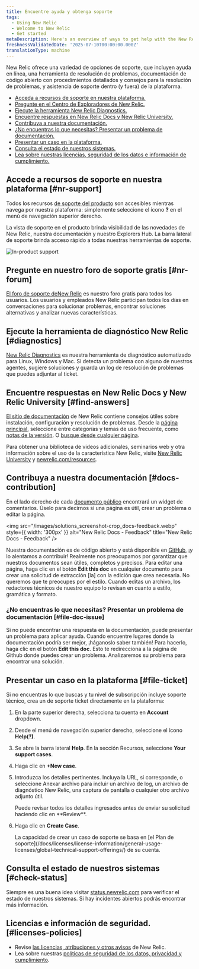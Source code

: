 ```yaml
---
title: Encuentre ayuda y obtenga soporte
tags:
  - Using New Relic
  - Welcome to New Relic
  - Get started
metaDescription: Here's an overview of ways to get help with the New Relic platform.
freshnessValidatedDate: '2025-07-10T00:00:00.000Z'
translationType: machine
---
```


New Relic ofrece una variedad de opciones de soporte, que incluyen ayuda en línea, una herramienta de resolución de problemas, documentación de código abierto con procedimientos detallados y consejos para la resolución de problemas, y asistencia de soporte dentro (y fuera) de la plataforma.

* [Acceda a recursos de soporte en nuestra plataforma.](#nr-support)
* [Pregunte en el Centro de Exploradores de New Relic.](#nr-forum)
* [Ejecute la herramienta New Relic Diagnostics.](#diagnostics)
* [Encuentre respuestas en New Relic Docs y New Relic University.](#find-answers)
* [Contribuya a nuestra documentación.](#docs-contribution)
* [¿No encuentras lo que necesitas? Presentar un problema de documentación.](#file-doc-issue)
* [Presentar un caso en la plataforma.](#file-ticket)
* [Consulta el estado de nuestros sistemas.](#check-status)
* [Lea sobre nuestras licencias, seguridad de los datos e información de cumplimiento.](#licenses-policies)

## Accede a recursos de soporte en nuestra plataforma [#nr-support]

Todos los recursos [de soporte del producto](https://one.newrelic.com/redirect/support) son accesibles mientras navega por nuestra plataforma: simplemente seleccione el ícono <DNT>**?**</DNT> en el menú de navegación superior derecho.

La vista de soporte en el producto brinda visibilidad de las novedades de New Relic, nuestra documentación y nuestro Explorers Hub. La barra lateral de soporte brinda acceso rápido a todas nuestras herramientas de soporte.

<img title="New Relic's in-product support" alt="In-product support" src="/images/solutions_screenshot-crop_product-support.webp" />

## Pregunte en nuestro foro de soporte gratis [#nr-forum]

[El foro de soporte deNew Relic](https://discuss.newrelic.com/) es nuestro foro gratis para todos los usuarios. Los usuarios y empleados New Relic participan todos los días en conversaciones para solucionar problemas, encontrar soluciones alternativas y analizar nuevas características.

## Ejecute la herramienta de diagnóstico New Relic [#diagnostics]

[New Relic Diagnostics](/docs/using-new-relic/cross-product-functions/troubleshooting/new-relic-diagnostics) es nuestra herramienta de diagnóstico automatizado para Linux, Windows y Mac. Si detecta un problema con alguno de nuestros agentes, sugiere soluciones y guarda un log de resolución de problemas que puedes adjuntar al ticket.

## Encuentre respuestas en New Relic Docs y New Relic University [#find-answers]

[El sitio de documentación](https://docs.newrelic.com) de New Relic contiene consejos útiles sobre instalación, configuración y resolución de problemas. Desde la [página principal](http://docs.newrelic.com), seleccione entre categorías y temas de uso frecuente, como [notas de la versión](/docs/release-notes). O [busque desde cualquier página](http://docs.newrelic.com/search).

Para obtener una biblioteca de videos adicionales, seminarios web y otra información sobre el uso de la característica New Relic, visite [New Relic University](https://learn.newrelic.com/) y [newrelic.com/resources](https://newrelic.com/resources/videos).

## Contribuya a nuestra documentación [#docs-contribution]

En el lado derecho de cada [documento público](https://docs.newrelic.com) encontrará un widget de comentarios. Úselo para decirnos si una página es útil, crear un problema o editar la página.

<img src="/images/solutions_screenshot-crop_docs-feedback.webp" style={{ width: '300px' }} alt="New Relic Docs - Feedback" title="New Relic Docs - Feedback" />

Nuestra documentación es de código abierto y está disponible en [GitHub](https://github.com/newrelic/docs-website), ¡y lo alentamos a contribuir! Realmente nos preocupamos por garantizar que nuestros documentos sean útiles, completos y precisos. Para editar una página, haga clic en el botón <DNT>**Edit this doc**</DNT> en cualquier documento para crear una solicitud de extracción \[la] con la edición que crea necesaria. No queremos que te preocupes por el estilo. Cuando editas un archivo, los redactores técnicos de nuestro equipo lo revisan en cuanto a estilo, gramática y formato.

### ¿No encuentras lo que necesitas? Presentar un problema de documentación [#file-doc-issue]

Si no puede encontrar una respuesta en la documentación, puede presentar un problema para aplicar ayuda. Cuando encuentre lugares donde la documentación podría ser mejor, ¡háganoslo saber también! Para hacerlo, haga clic en el botón <DNT>**Edit this doc**</DNT>. Esto te redirecciona a la página de Github donde puedes crear un problema. Analizaremos su problema para encontrar una solución.

## Presentar un caso en la plataforma [#file-ticket]

Si no encuentras lo que buscas y tu nivel de subscripción incluye soporte técnico, crea un de soporte ticket directamente en la plataforma:

1. En la parte superior derecha, selecciona tu cuenta en <DNT>**Account** dropdown</DNT>.

2. Desde el menú de navegación superior derecho, seleccione el ícono **Help(?)**.

3. Se abre la barra lateral **Help**. En la sección Recursos, seleccione <DNT>**Your support cases**</DNT>.

4. Haga clic en <DNT>**+New case**</DNT>.

5. Introduzca los detalles pertinentes. Incluya la URL, si corresponde, o seleccione Anexar archivo para incluir un archivo de log, un archivo de diagnóstico New Relic, una captura de pantalla o cualquier otro archivo adjunto útil.

   <Callout variant="tip">
     Puede revisar todos los detalles ingresados antes de enviar su solicitud haciendo clic en <DNT>**Review**</DNT>.
   </Callout>

6. Haga clic en <DNT>**Create Case**</DNT>.

   <Callout variant="important">
     La capacidad de crear un caso de soporte se basa en [el Plan de soporte](/docs/licenses/license-information/general-usage-licenses/global-technical-support-offerings/) de su cuenta.
   </Callout>

## Consulta el estado de nuestros sistemas [#check-status]

Siempre es una buena idea visitar [status.newrelic.com](https://status.newrelic.com) para verificar el estado de nuestros sistemas. Si hay incidentes abiertos podrás encontrar más información.

## Licencias e información de seguridad. [#licenses-policies]

* Revise [las licencias, atribuciones y otros avisos](/docs/licenses) de New Relic.
* Lea sobre nuestras [políticas de seguridad de los datos, privacidad y cumplimiento](/docs/security).